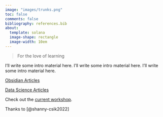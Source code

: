 ```yaml
---
image: "images/trunks.png"
toc: false
comments: false
bibliography: references.bib
about:
  template: solana
  image-shape: rectangle
  image-width: 10em
---
```


> For the love of learning

I'll write some intro material here. I'll write some intro material here. I'll write some intro material here.

[Obsidian Articles](obsidian.html)

[Data Science Articles](data-science.html)

Check out the [current workshop](https://biscotty.online).

Thanks to [@shanny-csik2022]
